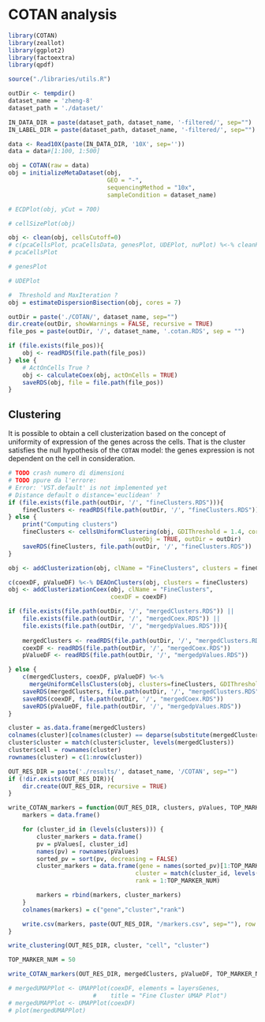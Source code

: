 # COTAN analysis

```r
library(COTAN)
library(zeallot)
library(ggplot2)
library(factoextra)
library(qpdf)

source("./libraries/utils.R")
```

```r
outDir <- tempdir()
dataset_name = 'zheng-8'
dataset_path = './dataset/'

IN_DATA_DIR = paste(dataset_path, dataset_name, '-filtered/', sep="")
IN_LABEL_DIR = paste(dataset_path, dataset_name, '-filtered/', sep="")
```

```r
data <- Read10X(paste(IN_DATA_DIR, '10X', sep=''))
data = data#[1:100, 1:500]
```

```r
obj = COTAN(raw = data)
obj = initializeMetaDataset(obj,
                            GEO = "-",
                            sequencingMethod = "10x",
                            sampleCondition = dataset_name)

```

```r
# ECDPlot(obj, yCut = 700)

```

```r
# cellSizePlot(obj)
```

```r
obj <- clean(obj, cellsCutoff=0)
# c(pcaCellsPlot, pcaCellsData, genesPlot, UDEPlot, nuPlot) %<-% cleanPlots(obj)
# pcaCellsPlot 
```

```r
# genesPlot
```

```r
# UDEPlot
```

```r
#  Threshold and MaxIteration ?
obj = estimateDispersionBisection(obj, cores = 7)

```

```r
outDir = paste('./COTAN/', dataset_name, sep="")
dir.create(outDir, showWarnings = FALSE, recursive = TRUE)
file_pos = paste(outDir, '/', dataset_name, '.cotan.RDS', sep = "")
```

```r
if (file.exists(file_pos)){
    obj <- readRDS(file.path(file_pos))
} else {
    # ActOnCells True ?
    obj <- calculateCoex(obj, actOnCells = TRUE)
    saveRDS(obj, file = file.path(file_pos))
}
```

## Clustering

It is possible to obtain a cell clusterization based on the concept of uniformity of expression of the genes across the cells. That is the cluster satisfies the null hypothesis of the `COTAN` model: the genes expression is not dependent on the cell in consideration.

```r
# TODO crash numero di dimensioni
# TODO ppure da l'errore:
# Error: 'VST.default' is not implemented yet
# Distance default o distance='euclidean' ?
if (file.exists(file.path(outDir, '/', "fineClusters.RDS"))){
    fineClusters <- readRDS(file.path(outDir, '/', "fineClusters.RDS"))
} else {
    print("Computing clusters")
    fineClusters <- cellsUniformClustering(obj, GDIThreshold = 1.4, cores = 7,
                                  saveObj = TRUE, outDir = outDir)
    saveRDS(fineClusters, file.path(outDir, '/', "fineClusters.RDS"))
}
```


```r
obj <- addClusterization(obj, clName = "FineClusters", clusters = fineClusters)
```

```r
c(coexDF, pValueDF) %<-% DEAOnClusters(obj, clusters = fineClusters)
obj <- addClusterizationCoex(obj, clName = "FineClusters",
                             coexDF = coexDF)
```

```r
if (file.exists(file.path(outDir, '/', "mergedClusters.RDS")) ||
    file.exists(file.path(outDir, '/', "mergedCoex.RDS")) || 
    file.exists(file.path(outDir, '/', "mergedpValues.RDS"))){
        
    mergedClusters <- readRDS(file.path(outDir, '/', "mergedClusters.RDS"))
    coexDF <- readRDS(file.path(outDir, '/', "mergedCoex.RDS"))
    pValueDF <- readRDS(file.path(outDir, '/', "mergedpValues.RDS"))

} else {
    c(mergedClusters, coexDF, pValueDF) %<-%
      mergeUniformCellsClusters(obj, clusters=fineClusters, GDIThreshold = 1.4, cores = 7, outDir = outDir)
    saveRDS(mergedClusters, file.path(outDir, '/', "mergedClusters.RDS"))
    saveRDS(coexDF, file.path(outDir, '/', "mergedCoex.RDS"))
    saveRDS(pValueDF, file.path(outDir, '/', "mergedpValues.RDS"))
}
```

```r
cluster = as.data.frame(mergedClusters)
colnames(cluster)[colnames(cluster) == deparse(substitute(mergedClusters))] <- "cluster"
cluster$cluster = match(cluster$cluster, levels(mergedClusters))
cluster$cell = rownames(cluster)
rownames(cluster) = c(1:nrow(cluster))
```

```r
OUT_RES_DIR = paste('./results/', dataset_name, '/COTAN', sep="")
if (!dir.exists(OUT_RES_DIR)){
    dir.create(OUT_RES_DIR, recursive = TRUE)
}

write_COTAN_markers = function(OUT_RES_DIR, clusters, pValues, TOP_MARKER_NUM) {
    markers = data.frame()

    for (cluster_id in (levels(clusters))) {
        cluster_markers = data.frame()
        pv = pValues[, cluster_id]
        names(pv) = rownames(pValues)
        sorted_pv = sort(pv, decreasing = FALSE)
        cluster_markers = data.frame(gene = names(sorted_pv)[1:TOP_MARKER_NUM],
                                    cluster = match(cluster_id, levels(clusters)),
                                    rank = 1:TOP_MARKER_NUM)

        markers = rbind(markers, cluster_markers)
    }
    colnames(markers) = c("gene","cluster","rank")

    write.csv(markers, paste(OUT_RES_DIR, "/markers.csv", sep=""), row.names = FALSE)
}

write_clustering(OUT_RES_DIR, cluster, "cell", "cluster")

TOP_MARKER_NUM = 50

write_COTAN_markers(OUT_RES_DIR, mergedClusters, pValueDF, TOP_MARKER_NUM)

```

```r
# mergedUMAPPlot <- UMAPPlot(coexDF, elements = layersGenes,
                        #    title = "Fine Cluster UMAP Plot")
# mergedUMAPPlot <- UMAPPlot(coexDF)
# plot(mergedUMAPPlot)
```